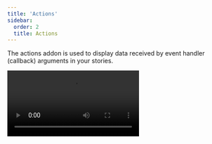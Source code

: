 ```yaml
---
title: 'Actions'
sidebar:
  order: 2
  title: Actions
---
```


The actions addon is used to display data received by event handler (callback) arguments in your stories.

<Video src="../_assets/essentials/addon-actions-optimized.mp4" />

## Action args

Actions work via supplying special Storybook-generated “action” arguments (referred to as "args" for short) to your stories. There are two ways to get an action arg:

### Action argType annotation

You can use [argTypes](../api/stories/argtypes.mdx) to tell Storybook that an arg to your story should be an action. Usually, it makes sense to do this at the component level (although you can apply it per individual story):

{/* prettier-ignore-start */}

<CodeSnippets path="button-story-onclick-action-argtype.md" />

{/* prettier-ignore-end */}

When Storybook sees this argType, it will create an arg set to a special “action” callback. If your component calls this arg (based on the user's interaction or through the `play` function), the event will show up in the action panel:

![Essential Actions addon usage](../_assets/essentials/addon-actions-screenshot.png)

### Automatically matching args

Another option is to use a global parameter to match all [argTypes](../api/stories/argtypes.mdx) that match a certain pattern. The following configuration automatically creates actions for each `on` argType (which you can either specify manually or can be [inferred automatically](../api/stories/argtypes.mdx#automatic-argtype-inference)).

{/* prettier-ignore-start */}

<CodeSnippets path="storybook-preview-matching-argtypes.md" />

{/* prettier-ignore-end */}

If you need more granular control over which `argTypes` are matched, you can adjust your stories and include the `argTypes` parameter. For example:

{/* prettier-ignore-start */}

<CodeSnippets path="button-story-matching-argtypes.md" />

{/* prettier-ignore-end */}

<Callout variant="info" icon="💡">

  If you're generating argTypes with another addon (like [docs](../writing-docs/index.mdx), which is the common behavior), ensure the actions addon **AFTER** the other addon. You can do this by listing it later in the addons registration code in [`.storybook/main.js`](../configure/index.mdx#configure-story-rendering). This is default in [essentials](./index.mdx).

</Callout>

## Action event handlers

It is also possible to detect if your component is emitting the correct HTML events using the `parameters.actions.handles` [parameter](../writing-stories/parameters.mdx).

{/* prettier-ignore-start */}

<CodeSnippets path="button-story-action-event-handle.md" />

{/* prettier-ignore-end */}

This will bind a standard HTML event handler to the outermost HTML element rendered by your component and trigger an action when the event is called for a given selector. The format is `<eventname> <selector>`. The selector is optional; it defaults to all elements.

## Advanced / legacy usage

There are also some older ways to use actions as documented in the [advanced README](https://github.com/storybookjs/storybook/blob/release-6-5/addons/actions/ADVANCED.md).
